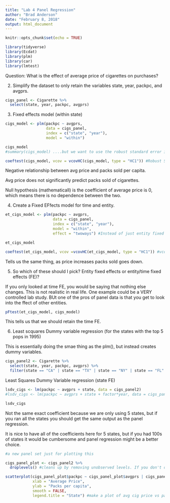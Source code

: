 ```yaml
---
title: "Lab 4 Panel Regression"
author: "Brad Anderson"
date: "February 8, 2018"
output: html_document
---
```


```r
knitr::opts_chunk$set(echo = TRUE)
```

```r

library(tidyverse)
library(Ecdat)
library(plm)
library(car)
library(lmtest)

```

Question: What is the effect of average price of cigarettes on purchases?

2. Simplify the dataset to only retain the variables state, year, packpc, and avgprs.

```r

cigs_panel <- Cigarette %>% 
  select(state, year, packpc, avgprs)
```

3. Fixed effects model (within state)

```r

cigs_model <- plm(packpc ~ avgprs, 
                  data = cigs_panel,
                  index = c("state", "year"),
                  model = "within")

cigs_model
#summary(cigs_model) ....but we want to use the robust standard error in case of heteroscedasticity

coeftest(cigs_model, vcov = vcovHC(cigs_model, type = "HC1")) #Robust Standard error, Standard error is large, thus a more conservatice approach.
```

Negative relationship between avg price and packs sold per capita. 

Avg price does not significantly predict packs sold of cigarettes.

Null hypothesis (mathematicall) is  the coefficient of average price is 0, which means there is no dependence between the two.


4. Create a Fixed EFfects model for time and entity.

```r

et_cigs_model <- plm(packpc ~ avgprs,
                     data = cigs_panel,
                     index = c("state", "year"),
                     model = "within",
                     effect = "twoways") #Instead of just entity fixed effects, we are also inluding the time fixed effect.

et_cigs_model

coeftest(et_cigs_model, vcov =vcovHC(et_cigs_model, type = "HC1")) #vcov is similar to loking at the R squared values of residuals
```

Tells us the same thing, as price increases packs sold goes down.

5. So which of these should I pick? Entity fixed effects or entity/time fixed effects (FE)?

If you only looked at time FE, you would be saying that nothing else changes. This is not realistic in real life. One example could be a VERY controlled lab study. BUt one of the pros of panel data is that you get to look into the ffect of other entities.

```r

pFtest(et_cigs_model, cigs_model)


```

This tells us that we should retain the time FE.

6. Least scquares Dummy variable regression (for the states with the top 5 pops in 1995)

This is essentially doing the smae thing as the plm(), but instead creates dummy variables.

```r
cigs_panel2 <- Cigarette %>%
  select(state, year, packpc, avgprs) %>% 
  filter(state == "CA" | state == "TX" | state == "NY" | state == "FL" | state == "PA")

```

Least Squares Dummy Variable regression (state FE)

```r

lsdv_cigs <- lm(packpc ~ avgprs + state, data = cigs_panel2)
#lsdv_cigs <- lm(packpc ~ avgprs + state + factor*year, data = cigs_panel2) this would include the years as coefficients as well

lsdv_cigs
```

Not the same exact coefficient because we are only using 5 states, but if you ran all the states you should get the same output as the panel regression.

It is nice to have all of the coefficients here for 5 states, but if you had 100s of states it would be cumbersome and panel regression might be a better choice.

```r

#a new panel set just for plotting this

cigs_panel_plot <- cigs_panel2 %>% 
  droplevels() #cleans up by removing unobserved levels. If you don't do this R will think there are a bunch of levels from all the states that we filtered out.

```

```r

scatterplot(cigs_panel_plot$packpc ~ cigs_panel_plot$avgprs | cigs_panel_plot$state,
            xlab = "Average Price", 
            ylab = "Packs per capita",
            smooth = FALSE,
            legend.title = "State") #make a plot of avg cig price vs packs per capit, grouped by state
            

```

